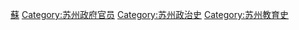 [[Category:清朝府儒學教授|蘇]]
[[Category:苏州政府官员|Category:苏州政府官员]]
[[Category:苏州政治史|Category:苏州政治史]]
[[Category:苏州教育史|Category:苏州教育史]]